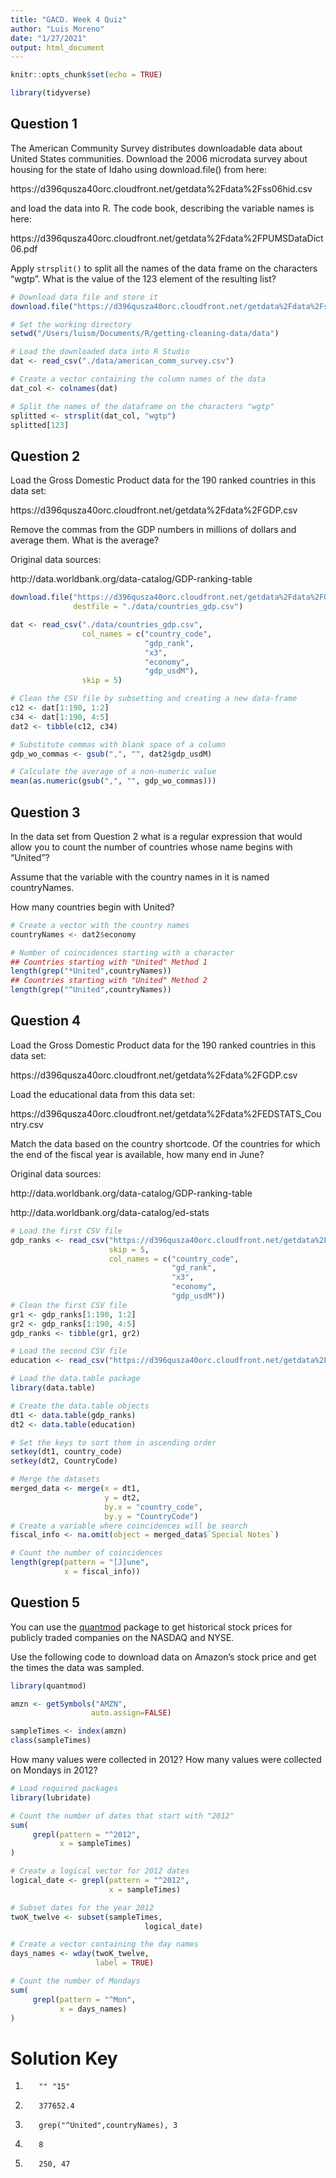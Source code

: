 ```yaml
---
title: "GACD. Week 4 Quiz"
author: "Luis Moreno"
date: "1/27/2021"
output: html_document
---
```


```r
knitr::opts_chunk$set(echo = TRUE)
```
```r
library(tidyverse)
```

## Question 1  
The American Community Survey distributes downloadable data about United States communities. Download the 2006 microdata survey about housing for the state of Idaho using download.file() from here: 

https://d396qusza40orc.cloudfront.net/getdata%2Fdata%2Fss06hid.csv

and load the data into R. The code book, describing the variable names is here:

https://d396qusza40orc.cloudfront.net/getdata%2Fdata%2FPUMSDataDict06.pdf 

Apply `strsplit()` to split all the names of the data frame on the characters "wgtp". What is the value of the 123 element of the resulting list?

```r
# Download data file and store it
download.file("https://d396qusza40orc.cloudfront.net/getdata%2Fdata%2Fss06hid.csv", destfile = "./data/american_comm_survey.csv")

# Set the working directory
setwd("/Users/luism/Documents/R/getting-cleaning-data/data")

# Load the downloaded data into R Studio
dat <- read_csv("./data/american_comm_survey.csv")

# Create a vector containing the column names of the data
dat_col <- colnames(dat)

# Split the names of the dataframe on the characters "wgtp"
splitted <- strsplit(dat_col, "wgtp")
splitted[123]
```

## Question 2  
Load the Gross Domestic Product data for the 190 ranked countries in this data set: 

 https://d396qusza40orc.cloudfront.net/getdata%2Fdata%2FGDP.csv 

Remove the commas from the GDP numbers in millions of dollars and average them. What is the average? 

Original data sources: 

http://data.worldbank.org/data-catalog/GDP-ranking-table
```r
download.file("https://d396qusza40orc.cloudfront.net/getdata%2Fdata%2FGDP.csv",
              destfile = "./data/countries_gdp.csv")

dat <- read_csv("./data/countries_gdp.csv",
                col_names = c("country_code",
                              "gdp_rank",
                              "x3",
                              "economy",
                              "gdp_usdM"),
                skip = 5)

# Clean the CSV file by subsetting and creating a new data-frame
c12 <- dat[1:190, 1:2]
c34 <- dat[1:190, 4:5]
dat2 <- tibble(c12, c34)

# Substitute commas with blank space of a column
gdp_wo_commas <- gsub(",", "", dat2$gdp_usdM)

# Calculate the average of a non-numeric value
mean(as.numeric(gsub(",", "", gdp_wo_commas)))
```

## Question 3  
In the data set from Question 2 what is a regular expression that would allow you to count the number of countries whose name begins with "United"?  

Assume that the variable with the country names in it is named countryNames.  

How many countries begin with United? 
```r
# Create a vector with the country names
countryNames <- dat2$economy

# Number of coincidences starting with a character 
## Countries starting with "United" Method 1
length(grep("*United",countryNames))
## Countries starting with "United" Method 2
length(grep("^United",countryNames))
```

## Question 4  
Load the Gross Domestic Product data for the 190 ranked countries in this data set:

https://d396qusza40orc.cloudfront.net/getdata%2Fdata%2FGDP.csv 

Load the educational data from this data set:

https://d396qusza40orc.cloudfront.net/getdata%2Fdata%2FEDSTATS_Country.csv

Match the data based on the country shortcode. Of the countries for which the end of the fiscal year is available, how many end in June?

Original data sources: 

http://data.worldbank.org/data-catalog/GDP-ranking-table  

http://data.worldbank.org/data-catalog/ed-stats  
```r
# Load the first CSV file
gdp_ranks <- read_csv("https://d396qusza40orc.cloudfront.net/getdata%2Fdata%2FGDP.csv", 
                      skip = 5,
                      col_names = c("country_code",
                                    "gd_rank",
                                    "x3",
                                    "economy",
                                    "gdp_usdM"))
# Clean the first CSV file
gr1 <- gdp_ranks[1:190, 1:2]
gr2 <- gdp_ranks[1:190, 4:5]
gdp_ranks <- tibble(gr1, gr2)

# Load the second CSV file
education <- read_csv("https://d396qusza40orc.cloudfront.net/getdata%2Fdata%2FEDSTATS_Country.csv")

# Load the data.table package
library(data.table)

# Create the data.table objects
dt1 <- data.table(gdp_ranks)
dt2 <- data.table(education)

# Set the keys to sort them in ascending order
setkey(dt1, country_code)
setkey(dt2, CountryCode)

# Merge the datasets
merged_data <- merge(x = dt1, 
                     y = dt2,
                     by.x = "country_code",
                     by.y = "CountryCode")
# Create a variable where coincidences will be search
fiscal_info <- na.omit(object = merged_data$`Special Notes`)

# Count the number of coincidences
length(grep(pattern = "[J]une",
            x = fiscal_info))
```

## Question 5  
You can use the [quantmod](http://www.quantmod.com/) package to get historical stock prices for publicly traded companies on the NASDAQ and NYSE.  

Use the following code to download data on Amazon's stock price and get the times the data was sampled.

```r
library(quantmod)

amzn <- getSymbols("AMZN",
                  auto.assign=FALSE)

sampleTimes <- index(amzn)
class(sampleTimes)
```

How many values were collected in 2012? How many values were collected on Mondays in 2012?

```r
# Load required packages
library(lubridate)

# Count the number of dates that start with "2012"
sum(
     grepl(pattern = "^2012",
           x = sampleTimes)
)

# Create a logical vector for 2012 dates
logical_date <- grepl(pattern = "^2012",
                      x = sampleTimes)

# Subset dates for the year 2012
twoK_twelve <- subset(sampleTimes, 
                              logical_date)

# Create a vector containing the day names
days_names <- wday(twoK_twelve,
                   label = TRUE)

# Count the number of Mondays
sum(
     grepl(pattern = "^Mon",
           x = days_names)
)
```

# Solution Key  

1.        "" "15"  
2.        377652.4  
3.        grep("^United",countryNames), 3  
4.        8  
5.        250, 47  
